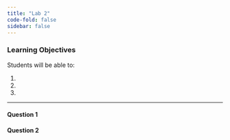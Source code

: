 ```yaml
---
title: "Lab 2"
code-fold: false
sidebar: false
---
```


### Learning Objectives


Students will be able to:

1. 
2.
3.

----


#### Question 1



#### Question 2


